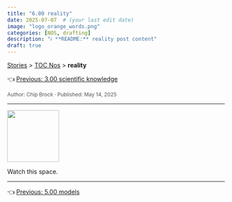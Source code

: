 ```yaml
---
title: "6.00 reality"
date: 2025-07-07  # (your last edit date)
image: "logo_orange_words.png"
categories: [NOS, drafting]
description: "ℹ️ **README:** reality post content"
draft: true
---
```


<div class="breadcrumb">
  <a href="../../stories.html">Stories</a> > <a href="../index.qmd">TOC Nos</a> > <strong>reality</strong>
</div>
::: {.post-nav}
👈 [Previous: 3.00 scientific knowledge](../20250514_0300-knowledge/0300-knowledge.html)
:::

<div style="font-size:0.85em; color:#555; margin-top:0.5em;">
Author: Chip Brock · Published: May 14, 2025
</div>

---

::: {.column-margin}
![](logo_orange_words.png){ width=120px }
:::

Watch this space.

---
::: {.post-nav}
👈 [Previous: 5.00 models](../20250514_0500-models/0500-models.html)
:::
